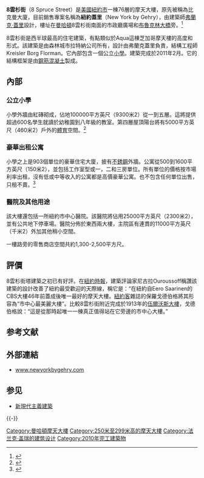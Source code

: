 {{Infobox building
|name               = 雲杉街8號<br> 8 Spruce Street<br>(New York by Gehry)
|image              = Beekman Tower fr BB jeh.jpg
|image_size         = 200px
|caption            =
|location           ={{USA}}[[紐約|紐約]] 8 Spruce Street
|coordinates        = {{coord|40|42|39|N|74|00|20|W|region:US-NY_type:landmark|display=inline,title}}
|status             = Complete
|start_date         = 2006
|completion_date    = 2010
|opening            = 2011
|building_type      =混合大樓
|antenna_spire      =
|roof               = {{convert|867|ft|m|abbr=on}}<ref>{{citeweb |title=The Beekman |publisher=SkyscraperPage.com |url=http://skyscraperpage.com/cities/?buildingID=29664 |accessdate=2010-05-14}}</ref>
|top_floor          =
|floor_count        = 76
|elevator_count     =
|cost               =
|floor_area         = {{convert|1000000|sqft|m2|abbr=on}}
|architect          = [[弗蘭克·蓋里|弗蘭克·蓋里]]
|structural_engineer= WSP 集團
|main_contractor    =
|developer          = Forest City Ratner
|owner              = Forest City Ratner
|management         = [http://www.coopersquare.com/ Cooper Square Management]{{dead link|date=十一月 2017 |bot=InternetArchiveBot }}
|website            = 
|references         =
}}

'''8雲杉街'''（8 Spruce Street）是[[美國|美國]][[紐約市|紐約市]]一棟76層的摩天大樓，原先被稱為比克曼大廈，目前銷售專案名稱為'''紐約蓋里'''（New York by Gehry），由建築師[[弗蘭克·蓋里|弗蘭克·蓋里]]設計，樓址在[[曼哈頓|曼哈頓]]8雲杉街南面的市政廳廣場和[[布魯克林大橋|布魯克林大橋]]旁。<ref>{{cite news |title=Gehry talks up his new tower|first=Peter |last=Grant|work=Wall Street Journal|date=October 6, 2010|page=21}}</ref>

8雲杉街是西半球最高的住宅建築，有點類似於Aqua這棟芝加哥摩天樓的高度和形式。該建築是由森林城市拉特納公司所有，設計由弗蘭克蓋里負責，結構工程師Kreisler Borg Florman。它內部包含一個公立[[小學|小學]]。建築完成於2011年2月。它的結構框架是由[[鋼筋混凝土|鋼筋混凝土]]製成。

==內部==
===公立小學===
小學外牆由紅磚砌成，佔地100000平方英尺（9300米2）從一到五層。這將提供超過600名學生就讀於幼稚園到八年級的教室。第四層屋頂陽台將有5000平方英尺（460米2）戶外的[[體育|體育]]空間。<ref name="M 10 18 06">{{cite web  | title = Gehry's Beekman Tower Ready to Launch  | publisher = LowerManhattan.info  | url = http://www.lowermanhattan.info/news/gehrys_beekman_tower_ready_25262.aspx  | deadurl = yes  | archiveurl = https://web.archive.org/web/20090428113658/http://www.lowermanhattan.info/news/gehrys_beekman_tower_ready_25262.aspx  | archivedate = 2009-04-28  }}</ref>
===豪華出租公寓===
小學之上是903個單位的豪華住宅大廈，披有[[不銹鋼|不銹鋼]]外牆。公寓從500到1600平方英尺（150米2），並包括工作室型或一，二和三房單位。所有單位的價格按市場利率出租，沒有低或中等收入的公寓都是高價豪華公寓。也不包含任何單位出售，只租不賣。<ref>{{cite web  | title = Unveiled: Beekman Tower  | publisher = The Architects Newspaper  | url = http://www.archpaper.com/e-board_rev.asp?News_ID=1754 }}</ref>
===醫院及其他用途===
該大樓還包括一所紐約市中心醫院。該醫院將佔用25000平方英尺（2300米2），並有公共地下停車場。醫院分佈於東西兩大樓，主院區有連貫的11000平方英尺（千米2）外加其他稍小空間。

一樓路旁的零售商店空間共約1,300-2,500平方尺。

==評價==
8雲杉街塔建築之初已有好評。在[[紐約時報|紐約時報]]，建築評論家尼古拉Ouroussoff稱讚該建築的設計改善了紐約最受歡迎的天際線，稱它是：“在紐約自Eero Saarinen的CBS大樓46年前蓋成後唯一最好的摩天大樓。[[紐約客|紐約客]]雜誌的保羅戈德伯格將其形容為“市中心最美麗大樓”。比較8雲杉街附近完成於1913年的[[伍爾沃斯大樓|伍爾沃斯大樓]]，戈德伯格說：“這是從那時起唯一一棟真正值得站在它旁邊的市中心大樓。” 

==参考文献==
<div class="references-small">
<references></references>
</div>

== 外部連結 ==
{{Commons category|8 Spruce Street}}
* [http://www.newyorkbygehry.com/ www.newyorkbygehry.com]

== 参见 ==
{{Portal|美国|建筑}}
* [[新現代主義建築|新現代主義建築]]

{{-}}
{{Frank Gehry}}
{{安波利斯摩天大楼奖}}

{{Authority control}}

[[Category:曼哈頓摩天大樓|Category:曼哈頓摩天大樓]]
[[Category:250米至299米高的摩天大樓|Category:250米至299米高的摩天大樓]]
[[Category:法兰克·盖瑞的建筑设计|Category:法兰克·盖瑞的建筑设计]]
[[Category:2010年完工建築物|Category:2010年完工建築物]]